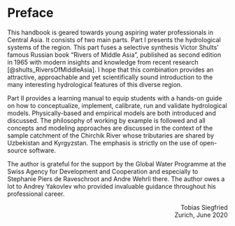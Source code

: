 # Preface {-#Preface}

This handbook is geared towards young aspiring water professionals in Central Asia. It consists of two main parts. Part I presents the hydrological systems of the region. This part fuses a selective synthesis Victor Shults' famous Russian book "Rivers of Middle Asia", published as second edition in 1965 with modern insights and knowledge from recent research [@shults_RiversOfMiddleAsia]. I hope that this combination provides an attractive, approachable and yet scientifically sound introduction to the many interesting hydrological features of this diverse region.

Part II provides a learning manual to equip students with a hands-on guide on how to conceptualize, implement, calibrate, run and validate hydrological models. Physically-based and empirical models are both introduced and discussed. The philosophy of working by example is followed and all concepts and modeling approaches are discussed in the context of the sample catchment of the Chirchik River whose tributaries are shared by Uzbekistan and Kyrgyzstan. The emphasis is strictly on the use of open-source software. 

The author is grateful for the support by the Global Water Programme at the Swiss Agency for Development and Cooperation and especially to Stephanie Piers de Raveschroot and Andre Wehrli there. The author owes a lot to Andrey Yakovlev who provided invaluable guidance throughout his professional career.  

<div style="text-align: right"> Tobias Siegfried </div>
<div style="text-align: right"> Zurich, June 2020 </div>
